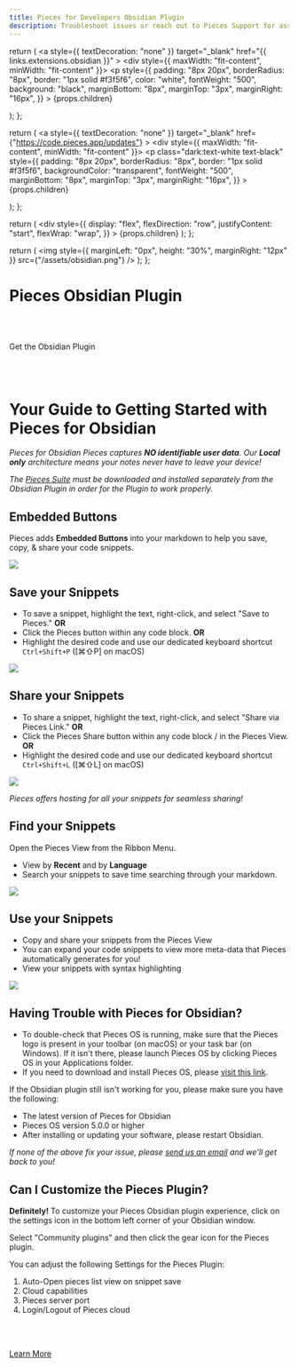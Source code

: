 ```yaml
---
title: Pieces for Developers Obsidian Plugin
description: Troubleshoot issues or reach out to Pieces Support for assistance with the Pieces for Developers Obsidian Plugin
---
```


<link
  rel="canonical"
  href="https://docs.pieces.app/extensions-plugins/obsidian"
/>

  return (
    <a
      style={{ textDecoration: "none" }}
      target="_blank"
      href="{{ links.extensions.obsidian }}"
    >
      <div style={{ maxWidth: "fit-content", minWidth: "fit-content" }}>
        <p
          style={{
            padding: "8px 20px",
            borderRadius: "8px",
            border: "1px solid #f3f5f6",
            color: "white",
            fontWeight: "500",
            background: "black",
            marginBottom: "8px",
            marginTop: "3px",
            marginRight: "16px",
          }}
        >
          {props.children}
        </p>
      </div>
    </a>
  );
};

  return (
    <a
      style={{ textDecoration: "none" }}
      target="_blank"
      href={"https://code.pieces.app/updates"}
    >
      <div style={{ maxWidth: "fit-content", minWidth: "fit-content" }}>
        <p
          class="dark:text-white text-black"
          style={{
            padding: "8px 20px",
            borderRadius: "8px",
            border: "1px solid #f3f5f6",
            backgroundColor: "transparent",
            fontWeight: "500",
            marginBottom: "8px",
            marginTop: "3px",
            marginRight: "16px",
          }}
        >
          {props.children}
        </p>
      </div>
    </a>
  );
};

  return (
    <div
      style={{
        display: "flex",
        flexDirection: "row",
        justifyContent: "start",
        flexWrap: "wrap",
      }}
    >
      {props.children}
    </div>
  );
};

  return (
    <img
      style={{ marginLeft: "0px", height: "30%", marginRight: "12px" }}
      src={"/assets/obsidian.png"}
    />
  );
};

<GridFlexRow>
  <h1>Pieces Obsidian Plugin</h1>
</GridFlexRow>

<br></br>

<GridFlexRow>
  <InstallButton>Get the Obsidian Plugin</InstallButton>
  <ReleasePill children="Current Version: {{ versions.obsidian }}"></ReleasePill>
</GridFlexRow>

<br></br>

# Your Guide to Getting Started with Pieces for Obsidian

_Pieces for Obsidian Pieces captures **NO identifiable user data**. Our **Local only** architecture means your notes never have to leave your device!_

_The <a target="_blank" href="{{ links.website.pfd_desktop_install }}">Pieces Suite</a> must be downloaded and installed separately from the Obsidian Plugin in order for the Plugin to work properly._

## Embedded Buttons

Pieces adds **Embedded Buttons** into your markdown to help you save, copy, & share your code snippets.

<Image zoom src="./assets/obsidian/OBSIDIAN_SAVE.gif" />

## Save your Snippets

- To save a snippet, highlight the text, right-click, and select "Save to Pieces."
  **OR**
- Click the Pieces button within any code block.
  **OR**
- Highlight the desired code and use our dedicated keyboard shortcut
  `Ctrl+Shift+P` (\[⌘⇧P\] on macOS)

<Image zoom src="./assets/obsidian/OBSIDIAN_RIGHTCLICK.gif" />

## Share your Snippets

- To share a snippet, highlight the text, right-click, and select "Share via Pieces Link."
  **OR**
- Click the Pieces Share button within any code block / in the Pieces View.
  **OR**
- Highlight the desired code and use our dedicated keyboard shortcut
  `Ctrl+Shift+L` (\[⌘⇧L\] on macOS)

<Image zoom src="./assets/obsidian/OBSIDIAN_SHARE.gif" />

_Pieces offers hosting for all your snippets for seamless sharing!_

## Find your Snippets

Open the Pieces View from the Ribbon Menu.

- View by **Recent** and by **Language**
- Search your snippets to save time searching through your markdown.

<Image zoom src="./assets/obsidian/OBSIDIAN_SEARCH.gif" />

## Use your Snippets

- Copy and share your snippets from the Pieces View
- You can expand your code snippets to view more meta-data that Pieces automatically generates for you!
- View your snippets with syntax highlighting

<Image zoom src="./assets/obsidian/OBSIDIAN_VIEWPIECE.gif" />

## Having Trouble with Pieces for Obsidian?

- To double-check that Pieces OS is running, make sure that the Pieces logo is present in your toolbar (on macOS) or your task bar (on Windows). If it isn't there, please launch Pieces OS by clicking Pieces OS in your Applications folder.
- If you need to download and install Pieces OS, please <a target="_blank" href="https://docs.pieces.app/overview">visit this link</a>.

If the Obsidian plugin still isn't working for you, please make sure you have the following:

- The latest version of Pieces for Obsidian
- Pieces OS version 5.0.0 or higher
- After installing or updating your software, please restart Obsidian.

_If none of the above fix your issue, please <a target="_blank" href="{{ links.socials.support_email }}">send us an email</a> and we'll get back to you!_

## Can I Customize the Pieces Plugin?

**Definitely!**
To customize your Pieces Obsidian plugin experience, click on the settings icon in the bottom left corner of your Obsidian window.

Select "Community plugins" and then click the gear icon for the Pieces plugin.

You can adjust the following Settings for the Pieces Plugin:

1. Auto-Open pieces list view on snippet save
2. Cloud capabilities
3. Pieces server port
4. Login/Logout of Pieces cloud

<br></br>

[Learn More](https://pieces.app)
